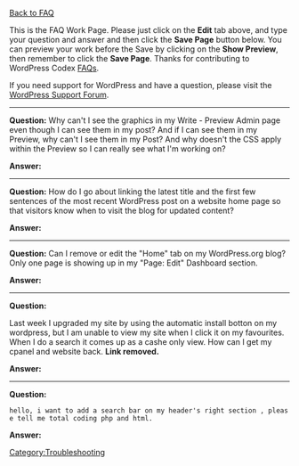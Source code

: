 {{Languages|
{{en|FAQ Work Page}}
{{ja|FAQ/作業ページ‎}}
}}

[[FAQ|Back to FAQ]]
[[Category:Troubleshooting]]

This is the FAQ Work Page.  Please just click on the '''Edit''' tab above, and type your question and answer and then click the '''Save Page''' button below.  You can preview your work before the Save by clicking on the '''Show Preview''', then remember to click the '''Save Page'''.  Thanks for contributing to WordPress Codex [[FAQ|FAQs]].

If you need support for WordPress and have a question, please visit the [http://www.wordpress.org/support WordPress Support Forum].

----

'''Question: '''
Why can't I see the graphics in my Write - Preview Admin page even though I can see them in my post? And if I can see them in my Preview, why can't I see them in my Post? And why doesn't the CSS apply within the Preview so I can really see what I'm working on?

'''Answer:'''


----

'''Question: '''
How do I go about linking the latest title and the first few sentences of the most recent WordPress post on a website home page so that visitors know when to visit the blog for updated content?




'''Answer:'''

----

'''Question: '''
Can I remove or edit the "Home" tab on my WordPress.org blog? Only one page is showing up in my "Page: Edit" Dashboard section.



'''Answer:'''

----

'''Question: '''

Last week I upgraded my site by using the automatic install botton on my wordpress, but I am unable to view my site when I click it on my favourites. When I do a search it comes up as a cashe only view. How can I get my cpanel and website back. '''Link removed.'''



'''Answer:'''

----

'''Question:'''
 hello, i want to add a search bar on my header's right section , please tell me total coding php and html.


'''Answer:'''